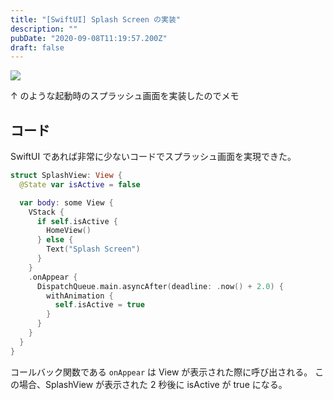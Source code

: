 ```yaml
---
title: "[SwiftUI] Splash Screen の実装"
description: ""
pubDate: "2020-09-08T11:19:57.200Z"
draft: false
---
```


![](/2020-09-08-20-36-00.gif)

↑ のような起動時のスプラッシュ画面を実装したのでメモ

## コード

SwiftUI であれば非常に少ないコードでスプラッシュ画面を実現できた。

```swift
struct SplashView: View {
  @State var isActive = false

  var body: some View {
    VStack {
      if self.isActive {
        HomeView()
      } else {
        Text("Splash Screen")
      }
    }
    .onAppear {
      DispatchQueue.main.asyncAfter(deadline: .now() + 2.0) {
        withAnimation {
          self.isActive = true
        }
      }
    }
  }
}
```

コールバック関数である `onAppear` は View が表示された際に呼び出される。
この場合、SplashView が表示された 2 秒後に isActive が true になる。
